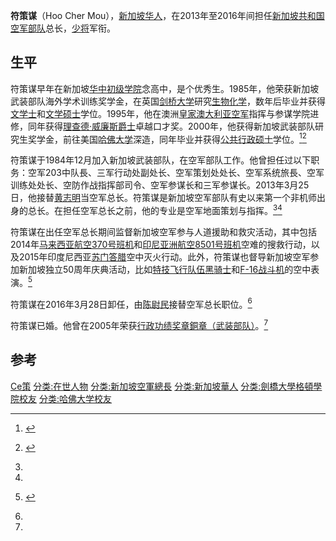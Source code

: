 {{Infobox military person
|name = 符策谋
|born =
|image = 
|caption =
|placeofbirth = [[新加坡|新加坡]]
|allegiance = [[新加坡|新加坡]]
|branch = [[新加坡共和国武装部队|新加坡共和国武装部队]]
|serviceyears = 1984年－2016年
|rank = [[少将|少将]]
|commands =
* 空军203中队指挥官
* 三军行动处副处长
* 空军策划处处长
* 空军系统旅司令
* 空军训练处处长
* 空防作战指挥部司令
* 空军参谋长
* 三军参谋长
* 空军总长（2013年－2016年）
|awards =
|spouse = Julie Hoo
|relations = 
|laterwork =
|signature =
}}
'''符策谋'''（Hoo Cher Mou），[[新加坡华人|新加坡华人]]，在2013年至2016年间担任[[新加坡共和国空军部队|新加坡共和国空军部队]]总长，[[少将|少将]]军衔。

==生平==
符策谋早年在新加坡[[华中初级学院|华中初级学院]]念高中，是个优秀生。1985年，他荣获新加坡武装部队海外学术训练奖学金，在英国[[剑桥大学|剑桥大学]]研究[[生物化学|生物化学]]，数年后毕业并获得[[文学士|文学士]]和[[文学硕士|文学硕士]]学位。1995年，他在澳洲[[皇家澳大利亚空军|皇家澳大利亚空军]]指挥与参谋学院进修，同年获得[[理查德·威廉斯_(澳洲空军军人)|理查德·威廉斯爵士]]卓越口才奖。2000年，他获得新加坡武装部队研究生奖学金，前往美国[[哈佛大学|哈佛大学]]深造，同年毕业并获得[[公共行政硕士|公共行政硕士]]学位。<ref name="SAF Leadership">{{en icon}} {{cite web|title=新加坡武装部队领导人|url=http://www.mindef.gov.sg/imindef/about_us/biographies/saf_leadership.html#tab-4|publisher=新加坡国防部|accessdate=2013年12月5日|archive-date=2015年10月8日|archive-url=https://web.archive.org/web/20151008073802/http://www.mindef.gov.sg/imindef/about_us/biographies/saf_leadership.html#tab-4|dead-url=no}}</ref><ref name="New Chief of Defence Force and Chief of Air Force">{{en icon}} {{cite web|author=Jermyn Chow|title=新三军总长、空军总长|url=http://www.straitstimes.com/breaking-news/singapore/story/new-chief-defence-force-and-chief-air-force-20130204|publisher=海峡时报|accessdate=2013年12月5日|date=2013年2月4日|archive-date=2013年12月26日|archive-url=https://web.archive.org/web/20131226072836/http://www.straitstimes.com/breaking-news/singapore/story/new-chief-defence-force-and-chief-air-force-20130204|dead-url=no}}</ref>

符策谋于1984年12月加入新加坡武装部队，在空军部队工作。他曾担任过以下职务：空军203中队長、三军行动处副处长、空军策划处处长、空军系统旅長、空军训练处处长、空防作战指挥部司令、空军参谋长和三军参谋长。2013年3月25日，他接替[[黄志明_(新加坡)|黄志明]]当空军总长。符策谋是新加坡空军部队有史以来第一个非机师出身的总长。在担任空军总长之前，他的专业是空军地面策划与指挥。<ref name="SAF Leadership" /><ref name="New Chief of Defence Force and Chief of Air Force" />

符策谋在出任空军总长期间监督新加坡空军参与人道援助和救灾活动，其中包括2014年[[马来西亚航空370号班机空难|马来西亚航空370号班机]]和[[印尼亚洲航空8501号班机空难|印尼亚洲航空8501号班机]]空难的搜救行动，以及2015年印度尼西亚[[苏门答腊|苏门答腊]]空中灭火行动。此外，符策谋也督导新加坡空军参加新加坡独立50周年庆典活动，比如[[新加坡空军部队特技飞行队伍黑骑士|特技飞行队伍黑骑士]]和[[F-16战隼战斗机|F-16战斗机]]的空中表演。<ref name="Change in Chief of Air Force 2016">{{en}} {{cite web|title=空军总长更替|url=http://www.mindef.gov.sg/imindef/press_room/official_releases/nr/2016/jan/29jan16_nr.html#.Vu9zAeYXRRI|publisher=新加坡国防部|accessdate=2016年3月21日|date=2016年1月29日|archive-date=2016年4月1日|archive-url=https://web.archive.org/web/20160401232525/http://www.mindef.gov.sg/imindef/press_room/official_releases/nr/2016/jan/29jan16_nr.html#.Vu9zAeYXRRI|dead-url=no}}</ref>

符策谋在2016年3月28日卸任，由[[陈尉民|陈尉民]]接替空军总长职位。<ref name="Change in Chief of Air Force 2016" />

符策谋已婚。他曾在2005年荣获[[新加坡武装部队荣誉制度|行政功绩奖章銅章（武装部队）]]。<ref name="SAF Leadership" />

==参考==
{{reflist}}

{{start box}}
{{s-off}}
{{s-before|[[黄志明_(新加坡)|黄志明]]少将}}
{{s-title|[[新加坡共和国空军部队|新加坡共和国空军部队]]总长|2013年3月25日－2016年3月28日}}
{{s-after|[[陈尉民|陈尉民]]准将}}
{{end box}}

{{DEFAULTSORT:Fu符策谋}}
[[分类:符姓|Ce策]]
[[分类:在世人物|分类:在世人物]]
[[分类:新加坡空軍總長|分类:新加坡空軍總長]]
[[分类:新加坡華人|分类:新加坡華人]]
[[分类:劍橋大學格頓學院校友|分类:劍橋大學格頓學院校友]]
[[分类:哈佛大学校友|分类:哈佛大学校友]]